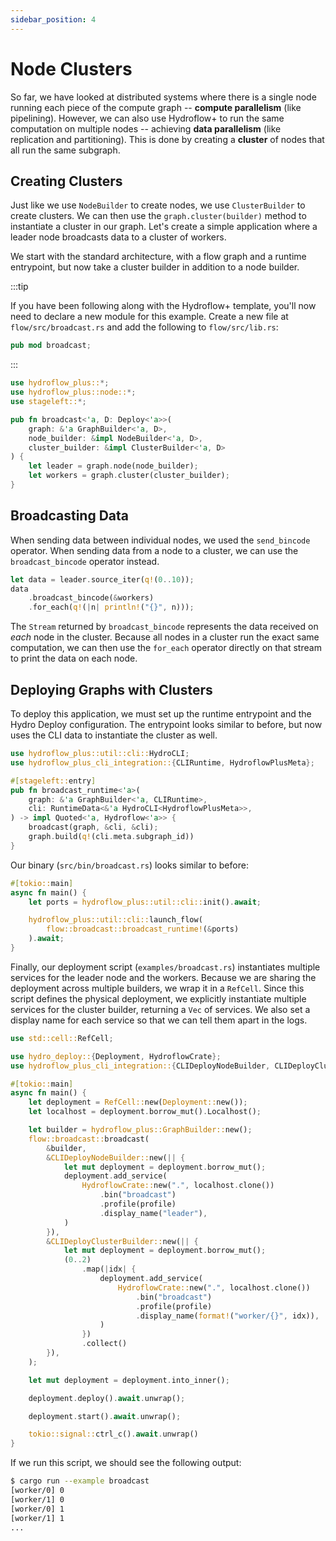 ```yaml
---
sidebar_position: 4
---
```


# Node Clusters
So far, we have looked at distributed systems where there is a single node running each piece of the compute graph -- **compute parallelism** (like pipelining). However, we can also use Hydroflow+ to run the same computation on multiple nodes -- achieving **data parallelism** (like replication and partitioning). This is done by creating a **cluster** of nodes that all run the same subgraph.

## Creating Clusters
Just like we use `NodeBuilder` to create nodes, we use `ClusterBuilder` to create clusters. We can then use the `graph.cluster(builder)` method to instantiate a cluster in our graph. Let's create a simple application where a leader node broadcasts data to a cluster of workers.

We start with the standard architecture, with a flow graph and a runtime entrypoint, but now take a cluster builder in addition to a node builder.

:::tip

If you have been following along with the Hydroflow+ template, you'll now need to declare a new module for this example. Create a new file at `flow/src/broadcast.rs` and add the following to `flow/src/lib.rs`:

```rust title="flow/src/lib.rs"
pub mod broadcast;
```

:::


```rust title="flow/src/broadcast.rs"
use hydroflow_plus::*;
use hydroflow_plus::node::*;
use stageleft::*;

pub fn broadcast<'a, D: Deploy<'a>>(
    graph: &'a GraphBuilder<'a, D>,
    node_builder: &impl NodeBuilder<'a, D>,
    cluster_builder: &impl ClusterBuilder<'a, D>
) {
    let leader = graph.node(node_builder);
    let workers = graph.cluster(cluster_builder);
}
```

## Broadcasting Data
When sending data between individual nodes, we used the `send_bincode` operator. When sending data from a node to a cluster, we can use the `broadcast_bincode` operator instead.

```rust
let data = leader.source_iter(q!(0..10));
data
    .broadcast_bincode(&workers)
    .for_each(q!(|n| println!("{}", n)));
```

The `Stream` returned by `broadcast_bincode` represents the data received on _each_ node in the cluster. Because all nodes in a cluster run the exact same computation, we can then use the `for_each` operator directly on that stream to print the data on each node.

## Deploying Graphs with Clusters
To deploy this application, we must set up the runtime entrypoint and the Hydro Deploy configuration. The entrypoint looks similar to before, but now uses the CLI data to instantiate the cluster as well.

```rust title="flow/src/broadcast.rs"
use hydroflow_plus::util::cli::HydroCLI;
use hydroflow_plus_cli_integration::{CLIRuntime, HydroflowPlusMeta};

#[stageleft::entry]
pub fn broadcast_runtime<'a>(
    graph: &'a GraphBuilder<'a, CLIRuntime>,
    cli: RuntimeData<&'a HydroCLI<HydroflowPlusMeta>>,
) -> impl Quoted<'a, Hydroflow<'a>> {
    broadcast(graph, &cli, &cli);
    graph.build(q!(cli.meta.subgraph_id))
}
```

Our binary (`src/bin/broadcast.rs`) looks similar to before:

```rust title="flow/src/bin/broadcast.rs"
#[tokio::main]
async fn main() {
    let ports = hydroflow_plus::util::cli::init().await;

    hydroflow_plus::util::cli::launch_flow(
        flow::broadcast::broadcast_runtime!(&ports)
    ).await;
}
```

Finally, our deployment script (`examples/broadcast.rs`) instantiates multiple services for the leader node and the workers. Because we are sharing the deployment across multiple builders, we wrap it in a `RefCell`. Since this script defines the physical deployment, we explicitly instantiate multiple services for the cluster builder, returning a `Vec` of services. We also set a display name for each service so that we can tell them apart in the logs.

```rust title="flow/examples/broadcast.rs"
use std::cell::RefCell;

use hydro_deploy::{Deployment, HydroflowCrate};
use hydroflow_plus_cli_integration::{CLIDeployNodeBuilder, CLIDeployClusterBuilder};

#[tokio::main]
async fn main() {
    let deployment = RefCell::new(Deployment::new());
    let localhost = deployment.borrow_mut().Localhost();

    let builder = hydroflow_plus::GraphBuilder::new();
    flow::broadcast::broadcast(
        &builder,
        &CLIDeployNodeBuilder::new(|| {
            let mut deployment = deployment.borrow_mut();
            deployment.add_service(
                HydroflowCrate::new(".", localhost.clone())
                    .bin("broadcast")
                    .profile(profile)
                    .display_name("leader"),
            )
        }),
        &CLIDeployClusterBuilder::new(|| {
            let mut deployment = deployment.borrow_mut();
            (0..2)
                .map(|idx| {
                    deployment.add_service(
                        HydroflowCrate::new(".", localhost.clone())
                            .bin("broadcast")
                            .profile(profile)
                            .display_name(format!("worker/{}", idx)),
                    )
                })
                .collect()
        }),
    );

    let mut deployment = deployment.into_inner();

    deployment.deploy().await.unwrap();

    deployment.start().await.unwrap();

    tokio::signal::ctrl_c().await.unwrap()
}
```

If we run this script, we should see the following output:

```bash
$ cargo run --example broadcast
[worker/0] 0
[worker/1] 0
[worker/0] 1
[worker/1] 1
...
```
